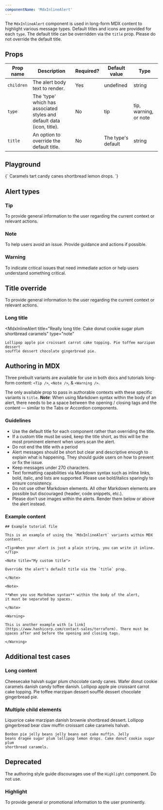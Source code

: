 ```yaml
---
componentName: 'MdxInlineAlert'
---
```


The `MdxInlineAlert` component is used in long-form MDX content to highlight various message types. Default titles and icons are provided for each `type`. The default title can be overridden via the `title` prop. Please do not override the default title. 

## Props

| Prop name  | Description                                                            | Required? | Default value      | Type                             |
| ---------- | ---------------------------------------------------------------------- | --------- | ------------------ | -------------------------------- |
| `children` | The alert body text to render.                                         | Yes       | undefined          | string                           |
| `type`     | The 'type' which has associated styles and default data (icon, title). | No        | tip                | tip, warning, or note |
| `title`    | An option to override the default title.                               | No        | The type's default | string                           |

## Playground

<LiveComponent>
	{`
	<MdxInlineAlert type="tip" title="This is a custom title">
		Caramels tart candy canes shortbread lemon drops.	
	</MdxInlineAlert>
	`}
</LiveComponent>

## Alert types

### Tip

<MdxInlineAlert>
	To provide general information to the user regarding the current context or
	relevant actions.
</MdxInlineAlert>

### Note

<MdxInlineAlert type="note">
	To help users avoid an issue. Provide guidance and actions if possible.
</MdxInlineAlert>

### Warning

<MdxInlineAlert type="warning">
	To indicate critical issues that need immediate action or help users
	understand something critical.
</MdxInlineAlert>

## Title override

<MdxInlineAlert title="Hashiconf 2027">
	To provide general information to the user regarding the current context or
	relevant actions.
</MdxInlineAlert>

### Long title

<MdxInlineAlert
	title="Really long title: Cake donut cookie sugar plum
	shortbread caramels"
	type="note"
>
	Lollipop apple pie croissant carrot cake topping. Pie toffee marzipan dessert
	soufflé dessert chocolate gingerbread pie.
</MdxInlineAlert>

## Authoring in MDX

Three prebuilt variants are available for use in both docs and tutorials long-form content: `<Tip />`, `<Note />`, & `<Warning />`.

The only available prop to pass in authorable contexts with these specific variants is `title`. _**Note**_: When using Markdown syntax within the body of an alert, there needs to be a space between the opening / closing
tags and the content — similar to the Tabs or Accordion components.

### Guidelines

- Use the default title for each component rather than overriding the title.
- If a custom title must be used, keep the title short, as this will be the most prominent element when users scan the alert.
- Do not end the title with a period
- Alert messages should be short but clear and descriptive enough to explain what is happening. They should guide users on how to prevent or fix the issue.
- Keep messages under 270 characters.
- Text formatting capabilities via Markdown syntax such as inline links, bold, italic, and lists are supported. Please use bold/italics sparingly to ensure consistency.
- Do not use other Markdown elements. All other Markdown elements are possible but discouraged (header, code snippets, etc.).
- Please don't use images within the alerts. Render them below or above the alert instead.

### Example content

```mdx
## Example tutorial file

This is an example of using the `MdxInlineAlert` variants within MDX content.

<Tip>When your alert is just a plain string, you can write it inline.</Tip>

<Note title="My custom title">

Override the alert's default title via the `title` prop.

</Note>

<Note>

**When you use Markdown syntax** within the body of the alert,
it must be separated by spaces.

</Note>

<Warning>

This is another example with [a link](https://www.hashicorp.com/contact-sales/terraform). There must be spaces after and before the opening and closing tags.

</Warning>
```

## Additional test cases

### Long content

<MdxInlineAlert>
	Cheesecake halvah sugar plum chocolate candy canes. Wafer donut cookie
	caramels danish candy toffee danish. Lollipop apple pie croissant carrot cake
	topping. Pie toffee marzipan dessert soufflé dessert chocolate gingerbread
	pie.
</MdxInlineAlert>

### Multiple child elements

<MdxInlineAlert type="warning">
	Liquorice cake marzipan danish brownie
	shortbread dessert. Lollipop gingerbread bear claw muffin croissant cake caramels
	halvah.

    Bonbon pie jelly beans jelly beans oat cake muffin. Jelly
    beans dragée sugar plum lollipop lemon drops. Cake donut cookie sugar plum
    shortbread caramels.

</MdxInlineAlert>

## Deprecated

The authoring style guide discourages use of the `Highlight` component. Do not use.

### Highlight

<MdxInlineAlert type="highlight">
	To provide general or promotional information to the user prominently.
</MdxInlineAlert>
